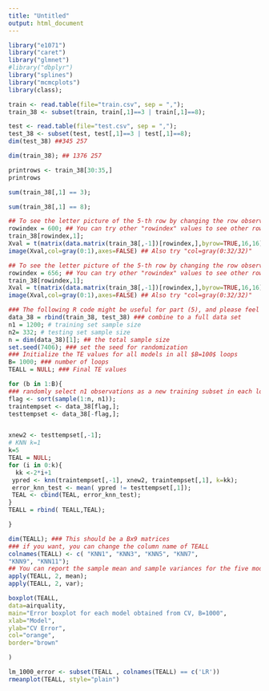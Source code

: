 ---
title: "Untitled"
output: html_document
---


```{r}

library("e1071")
library("caret")
library("glmnet")
#library("dbplyr")
library("splines")
library("mcmcplots")
library(class);
```

```{r}
train <- read.table(file="train.csv", sep = ",");
train_38 <- subset(train, train[,1]==3 | train[,1]==8);

```
```{r}
test <- read.table(file="test.csv", sep = ",");
test_38 <- subset(test, test[,1]==3 | test[,1]==8);
dim(test_38) ##345 257
```
```{r}
dim(train_38); ## 1376 257
```


```{r}

printrows <- train_38[30:35,]
printrows   
```
```{r}
sum(train_38[,1] == 3);
```
```{r}
sum(train_38[,1] == 8);
```



```{r}
## To see the letter picture of the 5-th row by changing the row observation to a matrix
rowindex = 600; ## You can try other "rowindex" values to see other rows
train_38[rowindex,1];
Xval = t(matrix(data.matrix(train_38[,-1])[rowindex,],byrow=TRUE,16,16)[16:1,]);
image(Xval,col=gray(0:1),axes=FALSE) ## Also try "col=gray(0:32/32)"
```

```{r}
## To see the letter picture of the 5-th row by changing the row observation to a matrix
rowindex = 656; ## You can try other "rowindex" values to see other rows
train_38[rowindex,1];
Xval = t(matrix(data.matrix(train_38[,-1])[rowindex,],byrow=TRUE,16,16)[16:1,]);
image(Xval,col=gray(0:1),axes=FALSE) ## Also try "col=gray(0:32/32)"
```



```{r}
### The following R code might be useful for part (5), and please feel free to modify it.
data_38 = rbind(train_38, test_38) ### combine to a full data set
n1 = 1200; # training set sample size
n2= 332; # testing set sample size
n = dim(data_38)[1]; ## the total sample size
set.seed(7406); ### set the seed for randomization
### Initialize the TE values for all models in all $B=100$ loops
B= 1000; ### number of loops
TEALL = NULL; ### Final TE values
```
```{r}
for (b in 1:B){
### randomly select n1 observations as a new training subset in each loop
flag <- sort(sample(1:n, n1));
traintempset <- data_38[flag,];
testtempset <- data_38[-flag,];


xnew2 <- testtempset[,-1];
# KNN k=1
k=5
TEAL = NULL;
for (i in 0:k){
  kk <-2*i+1
 ypred <- knn(traintempset[,-1], xnew2, traintempset[,1], k=kk);
 error_knn_test <- mean( ypred != testtempset[,1]); 
 TEAL <- cbind(TEAL, error_knn_test);
}
TEALL = rbind( TEALL,TEAL);

}
```

```{r}
dim(TEALL); ### This should be a Bx9 matrices
### if you want, you can change the column name of TEALL
colnames(TEALL) <- c( "KNN1", "KNN3", "KNN5", "KNN7",
"KNN9", "KNN11");
## You can report the sample mean and sample variances for the five models
apply(TEALL, 2, mean);
apply(TEALL, 2, var);
```

```{r}

boxplot(TEALL,
data=airquality,
main="Error boxplot for each model obtained from CV, B=1000",
xlab="Model",
ylab="CV Error",
col="orange",
border="brown"

)
```


```{r}
lm_1000_error <- subset(TEALL , colnames(TEALL) == c('LR'))
rmeanplot(TEALL, style="plain")

```

